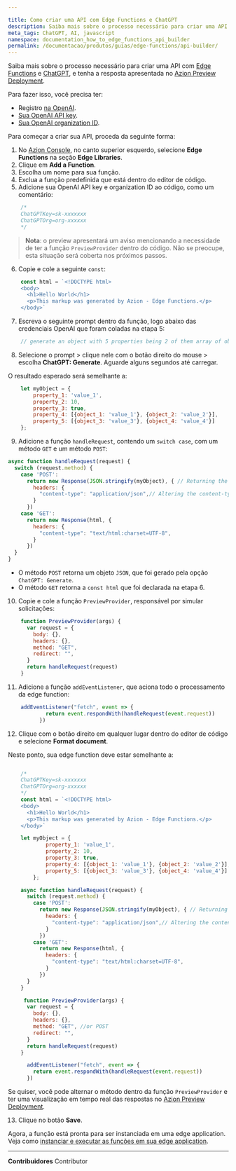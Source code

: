 ```yaml
---

title: Como criar uma API com Edge Functions e ChatGPT
description: Saiba mais sobre o processo necessário para criar uma API com Edge Functions e ChatGPT, e tenha a resposta apresentada no Azion Preview Deployment.
meta_tags: ChatGPT, AI, javascript
namespace: documentation_how_to_edge_functions_api_builder
permalink: /documentacao/produtos/guias/edge-functions/api-builder/
---
```


Saiba mais sobre o processo necessário para criar uma API com [Edge Functions](/pt-br/documentacao/produtos/edge-application/edge-functions/) e [ChatGPT](/pt-br/documentacao/produtos/edge-application/edge-functions/runtime-api/ai-integration/), e tenha a resposta apresentada no [Azion Preview Deployment](/pt-br/documentacao/produtos/edge-application/edge-functions/runtime-api/preview-deployment/).

Para fazer isso, você precisa ter:

- Registro [na OpenAI](https://chat.openai.com/).
- [Sua OpenAI API key](https://platform.openai.com/account/api-keys).
- [Sua OpenAI organization ID](https://platform.openai.com/account/org-settings).

Para começar a criar sua API, proceda da seguinte forma:

1. No [Azion Console](https://console.azion.com/), no canto superior esquerdo, selecione **Edge Functions** na seção **Edge Libraries**.
2. Clique em **Add a Function**.
3. Escolha um nome para sua função.
4. Exclua a função predefinida que está dentro do editor de código.
5. Adicione sua OpenAI API key e organization ID ao código, como um comentário:

```js
    /*
    ChatGPTKey=sk-xxxxxxx
    ChatGPTOrg=org-xxxxxx
    */
```

> **Nota**: o preview apresentará um aviso mencionando a necessidade de ter a função `PreviewProvider` dentro do código. Não se preocupe, esta situação será coberta nos próximos passos.



6. Copie e cole a seguinte `const`:

```js
    const html = `<!DOCTYPE html>
    <body>
      <h1>Hello World</h1>
      <p>This markup was generated by Azion - Edge Functions.</p>
    </body>`
```



7. Escreva o seguinte prompt dentro da função, logo abaixo das credenciais OpenAI que foram coladas na etapa 5:

```js
    // generate an object with 5 properties being 2 of them array of objects
```



8. Selecione o prompt > clique nele com o botão direito do mouse > escolha **ChatGPT: Generate**. Aguarde alguns segundos até carregar.

O resultado esperado será semelhante a:

```js
    let myObject = {
        property_1: 'value_1',
        property_2: 10,
        property_3: true,
        property_4: [{object_1: 'value_1'}, {object_2: 'value_2'}],
        property_5: [{object_3: 'value_3'}, {object_4: 'value_4'}]
    };
```



9. Adicione a função `handleRequest`, contendo um `switch case`, com um método `GET` e um método `POST`:

```js
async function handleRequest(request) {
  switch (request.method) {
    case 'POST':
      return new Response(JSON.stringify(myObject), { // Returning the object generated by ChatGPT
        headers: {
          "content-type": "application/json",// Altering the content-type to application/json
        }
      })
    case 'GET':
      return new Response(html, {
        headers: {
          "content-type": "text/html:charset=UTF-8",
        }
      })
  }
}
```

- O método `POST` retorna um objeto `JSON`, que foi gerado pela opção `ChatGPT: Generate`.
- O método `GET` retorna a `const html` que foi declarada na etapa 6.



10. Copie e cole a função `PreviewProvider`, responsável por simular solicitações:

```js
    function PreviewProvider(args) {
      var request = {
        body: {},
        headers: {},
        method: "GET",
        redirect: "",
      }
      return handleRequest(request)
    }
```



11. Adicione a função `addEventListener`, que aciona todo o processamento da edge function:

```js
    addEventListener("fetch", event => {
            return event.respondWith(handleRequest(event.request))
          })
```



12. Clique com o botão direito em qualquer lugar dentro do editor de código e selecione **Format document**.

Neste ponto, sua edge function deve estar semelhante a:

```js

    /*
    ChatGPTKey=sk-xxxxxxx
    ChatGPTOrg=org-xxxxxx
    */
    const html = `<!DOCTYPE html>
    <body>
      <h1>Hello World</h1>
      <p>This markup was generated by Azion - Edge Functions.</p>
    </body>`

    let myObject = {
            property_1: 'value_1',
            property_2: 10,
            property_3: true,
            property_4: [{object_1: 'value_1'}, {object_2: 'value_2'}],
            property_5: [{object_3: 'value_3'}, {object_4: 'value_4'}]
        };

    async function handleRequest(request) {
      switch (request.method) {
        case 'POST':
          return new Response(JSON.stringify(myObject), { // Returning the object generated by ChatGPT
            headers: {
              "content-type": "application/json",// Altering the content-type to application/json
            }
          })
        case 'GET':
          return new Response(html, {
            headers: {
              "content-type": "text/html:charset=UTF-8",
            }
          })
      }
    }

     function PreviewProvider(args) {
      var request = {
        body: {},
        headers: {},
        method: "GET", //or POST
        redirect: "",
      }
      return handleRequest(request)
    }

      addEventListener("fetch", event => {
        return event.respondWith(handleRequest(event.request))
      })
```

Se quiser, você pode alternar o método dentro da função `PreviewProvider` e ter uma visualização em tempo real das respostas no [Azion Preview Deployment](/pt-br/documentacao/produtos/edge-application/edge-functions/runtime-api/preview-deployment/).



13. Clique no botão **Save**.

Agora, a função está pronta para ser instanciada em uma edge application. Veja como [instanciar e executar as funções em sua edge application](/pt-br/documentacao/produtos/edge-application/edge-functions-instances/).



---


**Contribuidores** <ContributorList>Contributor</ContributorList>
